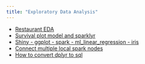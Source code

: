 ```yaml
---
title: "Exploratory Data Analysis"
---
```


- [Restaurant EDA](RestaurantEDA.html)
- [Survival plot model and sparklyr](survival_plot_sparklyr.html)
- [Shiny - ggplot - spark - ml_linear_regression - iris ](shiny_ggplot_spark_transformation)
- [Connect multiple local spark nodes](sc_multiple_nodes.html)
- [How to convert dplyr to sql](shiny_ggplot_spark_transformation.htlm)
